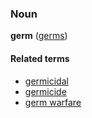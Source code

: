 ===Noun===
'''germ''' ([[germs]])

====Related terms====
*[[germicidal]]
*[[germicide]]
*[[germ warfare]]